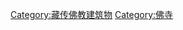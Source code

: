 {{Commonscat|Tibetan monasteries}}

[[Category:藏传佛教建筑物|Category:藏传佛教建筑物]]
[[Category:佛寺|Category:佛寺]]